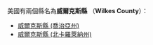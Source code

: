 美國有兩個縣名為'''威爾克斯縣''' （'''Wilkes County'''）：
* [[威爾克斯縣_(喬治亞州)|威爾克斯縣 (喬治亞州)]]
* [[威爾克斯縣_(北卡羅萊納州)|威爾克斯縣 (北卡羅萊納州)]]
{{disambig|W威爾克斯縣|Cat=五字县名消歧义}}